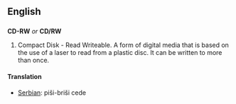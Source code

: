 ==English==

==={{Initialism}}===
'''CD-RW''' ''or'' '''CD/RW'''
# Compact Disk - Read Writeable.  A form of digital media that is based on the use of a laser to read from a plastic disc.  It can be written to more than once.

====Translation====
*[[Serbian]]: piši-briši cede